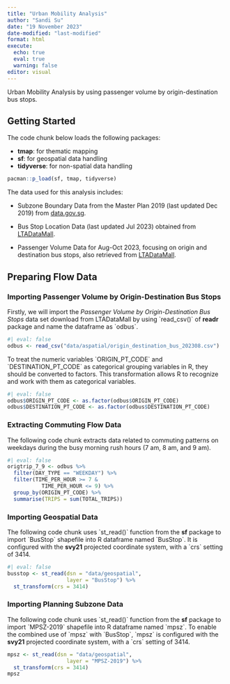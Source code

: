 ```yaml
---
title: "Urban Mobility Analysis"
author: "Sandi Su"
date: "19 November 2023"
date-modified: "last-modified"
format: html
execute:
  echo: true
  eval: true
  warning: false
editor: visual
---
```


Urban Mobility Analysis by using passenger volume by origin-destination bus stops.

## Getting Started

The code chunk below loads the following packages:

-   **tmap**: for thematic mapping
-   **sf**: for geospatial data handling
-   **tidyverse**: for non-spatial data handling

```r
pacman::p_load(sf, tmap, tidyverse)
```

The data used for this analysis includes:

-   Subzone Boundary Data from the Master Plan 2019 (last updated Dec 2019) from [data.gov.sg](https://beta.data.gov.sg/collections/1749/view).

-   Bus Stop Location Data (last updated Jul 2023) obtained from [LTADataMall](https://datamall.lta.gov.sg/content/datamall/en/static-data.html).

-   Passenger Volume Data for Aug-Oct 2023, focusing on origin and destination bus stops, also retrieved from [LTADataMall](https://datamall.lta.gov.sg/content/datamall/en/dynamic-data.html).

## Preparing Flow Data

### Importing Passenger Volume by Origin-Destination Bus Stops

Firstly, we will import the *Passenger Volume by Origin-Destination Bus Stops* data set download from LTADataMall by using \`read_csv()\` of **readr** package and name the dataframe as \`odbus\`.

```r
#| eval: false
odbus <- read_csv("data/aspatial/origin_destination_bus_202308.csv")
```

To treat the numeric variables \`ORIGIN_PT_CODE\` and \`DESTINATION_PT_CODE\` as categorical grouping variables in R, they should be converted to factors. This transformation allows R to recognize and work with them as categorical variables.

```r
#| eval: false
odbus$ORIGIN_PT_CODE <- as.factor(odbus$ORIGIN_PT_CODE)
odbus$DESTINATION_PT_CODE <- as.factor(odbus$DESTINATION_PT_CODE)
```

### Extracting Commuting Flow Data

The following code chunk extracts data related to commuting patterns on weekdays during the busy morning rush hours (7 am, 8 am, and 9 am).

```r
#| eval: false
origtrip_7_9 <- odbus %>%
  filter(DAY_TYPE == "WEEKDAY") %>%
  filter(TIME_PER_HOUR >= 7 &
           TIME_PER_HOUR <= 9) %>%
  group_by(ORIGIN_PT_CODE) %>%
  summarise(TRIPS = sum(TOTAL_TRIPS))
```

### Importing Geospatial Data

The following code chunk uses \`st_read()\` function from the **sf** package to import \`BusStop\` shapefile into R dataframe named \`BusStop\`. It is configured with the **svy21** projected coordinate system, with a \`crs\` setting of 3414.

```r
#| eval: false
busstop <- st_read(dsn = "data/geospatial",
                   layer = "BusStop") %>%
  st_transform(crs = 3414)
```

### Importing Planning Subzone Data

The following code chunk uses \`st_read()\` function from the **sf** package to import \`MPSZ-2019\` shapefile into R dataframe named \`mpsz\`. To enable the combined use of \`mpsz\` with \`BusStop\`, \`mpsz\` is configured with the **svy21** projected coordinate system, with a \`crs\` setting of 3414.

```r
mpsz <- st_read(dsn = "data/geospatial",
                   layer = "MPSZ-2019") %>%
  st_transform(crs = 3414)
mpsz
```
